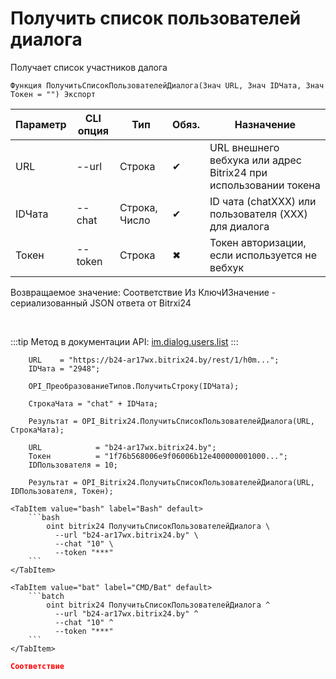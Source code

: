 ﻿---
sidebar_position: 15
description: Получить список пользователей диалога и другие функции для работы с Bitrix24 в Открытом пакете интеграций - бесплатной open-source библиотеке интеграций для 1С:Предприятие 8, OneScript и CLI
keywords: [1C, 1С, 1С:Предприятие, 1С:Предприятие 8.3, API, Интеграция, Сервисы, Обмен, OneScript, CLI, Bitrix24]
---


# Получить список пользователей диалога
 Получает список участников далога



`Функция ПолучитьСписокПользователейДиалога(Знач URL, Знач IDЧата, Знач Токен = "") Экспорт`

  | Параметр | CLI опция | Тип | Обяз. | Назначение |
  |-|-|-|-|-|
  | URL | --url | Строка | &#x2714; | URL внешнего вебхука или адрес Bitrix24 при использовании токена |
  | IDЧата | --chat | Строка, Число | &#x2714; | ID чата (chatXXX) или пользователя (XXX) для диалога |
  | Токен | --token | Строка | &#x2716; | Токен авторизации, если используется не вебхук |

  
  Возвращаемое значение:   Соответствие Из КлючИЗначение - сериализованный JSON ответа от Bitrxi24

<br/>

:::tip
Метод в документации API: [im.dialog.users.list](https://dev.1c-bitrix.ru/learning/course/?COURSE_ID=93&LESSON_ID=23800)
:::
<br/>



```bsl title="Пример использования для 1С:Предприятие/OneScript"
    URL    = "https://b24-ar17wx.bitrix24.by/rest/1/h0m...";
    IDЧата = "2948";

    OPI_ПреобразованиеТипов.ПолучитьСтроку(IDЧата);

    СтрокаЧата = "chat" + IDЧата;

    Результат = OPI_Bitrix24.ПолучитьСписокПользователейДиалога(URL, СтрокаЧата);

    URL            = "b24-ar17wx.bitrix24.by";
    Токен          = "1f76b568006e9f06006b12e400000001000...";
    IDПользователя = 10;

    Результат = OPI_Bitrix24.ПолучитьСписокПользователейДиалога(URL, IDПользователя, Токен);
```
    

 <Tabs>
  
    <TabItem value="bash" label="Bash" default>
        ```bash
            oint bitrix24 ПолучитьСписокПользователейДиалога \
              --url "b24-ar17wx.bitrix24.by" \
              --chat "10" \
              --token "***"
        ```
    </TabItem>
  
    <TabItem value="bat" label="CMD/Bat" default>
        ```batch
            oint bitrix24 ПолучитьСписокПользователейДиалога ^
              --url "b24-ar17wx.bitrix24.by" ^
              --chat "10" ^
              --token "***"
        ```
    </TabItem>
</Tabs>


```json title="Результат"
Соответствие
```
